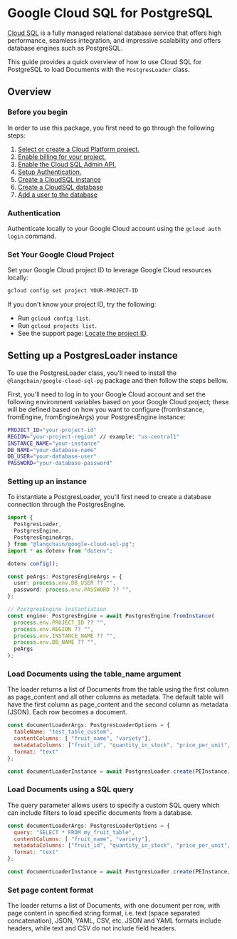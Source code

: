 # Google Cloud SQL for PostgreSQL

[Cloud SQL](https://cloud.google.com/sql) is a fully managed relational database service that offers high
performance, seamless integration, and impressive scalability and offers database engines such as PostgreSQL.

This guide provides a quick overview of how to use Cloud SQL for PostgreSQL to load Documents with the `PostgresLoader` class.

## Overview

### Before you begin

In order to use this package, you first need to go through the following steps:

1.  [Select or create a Cloud Platform project.](https://developers.google.com/workspace/guides/create-project)
2.  [Enable billing for your project.](https://cloud.google.com/billing/docs/how-to/modify-project#enable_billing_for_a_project)
3.  [Enable the Cloud SQL Admin API.](https://console.cloud.google.com/flows/enableapi?apiid=sqladmin.googleapis.com)
4.  [Setup Authentication.](https://cloud.google.com/docs/authentication)
5.  [Create a CloudSQL instance](https://cloud.google.com/sql/docs/postgres/connect-instance-auth-proxy#create-instance)
6.  [Create a CloudSQL database](https://cloud.google.com/sql/docs/postgres/create-manage-databases)
7.  [Add a user to the database](https://cloud.google.com/sql/docs/postgres/create-manage-users)

### Authentication

Authenticate locally to your Google Cloud account using the `gcloud auth login` command.

### Set Your Google Cloud Project

Set your Google Cloud project ID to leverage Google Cloud resources locally:

```bash
gcloud config set project YOUR-PROJECT-ID
```

If you don't know your project ID, try the following:
*   Run `gcloud config list`.
*   Run `gcloud projects list`.
*   See the support page: [Locate the project ID](https://support.google.com/googleapi/answer/7014113).

## Setting up a PostgresLoader instance

To use the PostgresLoader class, you'll need to install the `@langchain/google-cloud-sql-pg`
package and then follow the steps bellow.

First, you'll need to log in to your Google Cloud account and set the following environment variables based
on your Google Cloud project; these will be defined based on how you want to configure (fromInstance,
fromEngine, fromEngineArgs) your PostgresEngine instance:

```bash
PROJECT_ID="your-project-id"
REGION="your-project-region" // example: "us-central1"
INSTANCE_NAME="your-instance"
DB_NAME="your-database-name"
DB_USER="your-database-user"
PASSWORD="your-database-password"
```

### Setting up an instance

To instantiate a PostgresLoader, you'll first need to create a database connection through the
PostgresEngine.

```typescript
import {
  PostgresLoader,
  PostgresEngine,
  PostgresEngineArgs,
} from "@langchain/google-cloud-sql-pg";
import * as dotenv from "dotenv";

dotenv.config();

const peArgs: PostgresEngineArgs = {
  user: process.env.DB_USER ?? "",
  password: process.env.PASSWORD ?? "",
};

// PostgresEngine instantiation
const engine: PostgresEngine = await PostgresEngine.fromInstance(
  process.env.PROJECT_ID ?? "",
  process.env.REGION ?? "",
  process.env.INSTANCE_NAME ?? "",
  process.env.DB_NAME ?? "",
  peArgs
);
```

### Load Documents using the table_name argument

The loader returns a list of Documents from the table using the first column as page_content and all other columns as metadata. The default table will have the first column as page_content and the second column as metadata (JSON). Each row becomes a document.

```js
const documentLoaderArgs: PostgresLoaderOptions = {
  tableName: "test_table_custom",
  contentColumns: [ "fruit_name", "variety"],
  metadataColumns: ["fruit_id", "quantity_in_stock", "price_per_unit", "organic"],
  format: "text"
};

const documentLoaderInstance = await PostgresLoader.create(PEInstance, documentLoaderArgs);
```


### Load Documents using a SQL query

The query parameter allows users to specify a custom SQL query which can include filters to load specific documents from a database.

```js
const documentLoaderArgs: PostgresLoaderOptions = {
  query: "SELECT * FROM my_fruit_table",
  contentColumns: [ "fruit_name", "variety"],
  metadataColumns: ["fruit_id", "quantity_in_stock", "price_per_unit", "organic"],
  format: "text"
};

const documentLoaderInstance = await PostgresLoader.create(PEInstance, docucumetLoaderArgs);
```

### Set page content format

The loader returns a list of Documents, with one document per row, with page content in specified string format, i.e. text (space separated concatenation), JSON, YAML, CSV, etc. JSON and YAML formats include headers, while text and CSV do not include field headers.